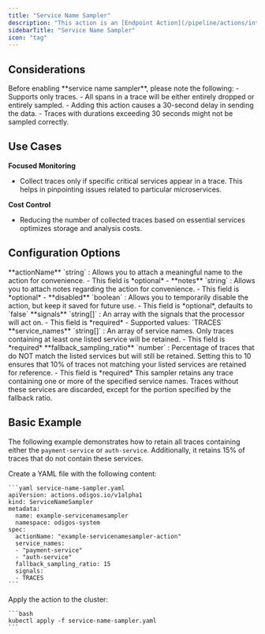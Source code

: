 ```yaml
---
title: "Service Name Sampler"
description: "This action is an [Endpoint Action](/pipeline/actions/introduction#scope-categories) that samples traces based on the presence of specified services within a trace."
sidebarTitle: "Service Name Sampler"
icon: "tag"
---
```



<BetaWarning />

## Considerations

<Warning>
  Before enabling **service name sampler**, please note the following:
  - Supports only traces.
  - All spans in a trace will be either entirely dropped or entirely sampled.
  - Adding this action causes a 30-second delay in sending the data.
  - Traces with durations exceeding 30 seconds might not be sampled correctly.
</Warning>

## Use Cases

**Focused Monitoring**

- Collect traces only if specific critical services appear in a trace. This helps in pinpointing issues related to particular microservices.

**Cost Control**

- Reducing the number of collected traces based on essential services optimizes storage and analysis costs.

## Configuration Options

<AccordionGroup>
  <Accordion title="actionName">
    **actionName** `string` : Allows you to attach a meaningful name to the action for convenience.
    - This field is *optional*
    - <AssumeNoMeaning />
  </Accordion>
  <Accordion title="notes">
    **notes** `string` : Allows you to attach notes regarding the action for convenience.
    - This field is *optional*
    - <AssumeNoMeaning />
  </Accordion>
  <Accordion title="disabled">
    **disabled** `boolean` : Allows you to temporarily disable the action, but keep it saved for future use.
    - This field is *optional*, defaults to `false`
  </Accordion>
  <Accordion title="signals *">
    **signals** `string[]` : An array with the signals that the processor will act on.
    - This field is *required*
    - Supported values: `TRACES`
  </Accordion>
  <Accordion title="service_names *">
    **service_names** `string[]` : An array of service names. Only traces containing at least one listed service will be retained.
    - This field is *required*
  </Accordion>
  <Accordion title="fallback_sampling_ratio *">
    **fallback_sampling_ratio** `number` : Percentage of traces that do NOT match the listed services but will still be retained. Setting this to 10 ensures that 10% of traces not matching your listed services are retained for reference.
    - This field is *required*
  </Accordion>
</AccordionGroup>

<Info>
  This sampler retains any trace containing one or more of the specified service names. Traces without these services are discarded, except for the portion specified by the fallback ratio.
</Info>

## Basic Example

The following example demonstrates how to retain all traces containing either the `payment-service` or `auth-service`. Additionally, it retains 15% of traces that do not contain these services.

<Steps>
  <Step>
    Create a YAML file with the following content:

    ```yaml service-name-sampler.yaml
    apiVersion: actions.odigos.io/v1alpha1
    kind: ServiceNameSampler
    metadata:
      name: example-servicenamesampler
      namespace: odigos-system
    spec:
      actionName: "example-servicenamesampler-action"
      service_names:
      - "payment-service"
      - "auth-service"
      fallback_sampling_ratio: 15
      signals:
      - TRACES
    ```
  </Step>
  <Step>
    Apply the action to the cluster:

    ```bash
    kubectl apply -f service-name-sampler.yaml
    ```
  </Step>
</Steps>
